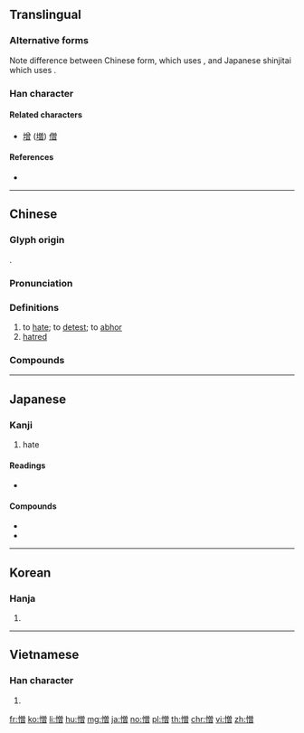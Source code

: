 {{character info/new}}
{{character info/new|0xfa3f}}
{{character info/new|0xfa89}}
{{character info/new|0x2f8ab}}

==Translingual==
{{ja-forms|憎|憎|憎}}

===Alternative forms===
Note difference between Chinese form, which uses {{lang|und|sc=Hani|[[曾]]}}, and Japanese shinjitai which uses {{lang|ja|[[曽]]}}.

===Han character===
{{Han char|rn=61|rad=心|as=12|asj=11|sn=15|snj=14|four=98066|canj=PCWA|ids=⿰忄曾(GHTK),⿰忄曽(J)}}

====Related characters====
* [[增]] ([[増]]) [[僧]]

====References====
* {{Han ref|kx=0402.080|dkj=11188|dj=0742.100|hdz=42356.080|uh=618E|ud=24974|bh=BCA8|bd=48296}}

----

==Chinese==
{{zh-forms}}

===Glyph origin===
{{Han etym}}
{{Han compound|心|alt1=忄|t1=heart|曾|ls=psc|c1=s|c2=p}}.

===Pronunciation===
{{zh-pron
|m=zēng
|c=zang1
|h=pfs=chen
|md=cĕng
|mn=xm,zz,tw:cheng/qz:chng
|w=1tsen
|mc=y
|oc=y
|cat=v,n
}}

===Definitions===
{{zh-hanzi}}

# to [[hate]]; to [[detest]]; to [[abhor]]
# [[hatred]]

===Compounds===
{{zh-der|可憎|怨憎會苦|愛憎分明|僕憎|嫌憎|可憎才|可人憎|愛憎|可憎娘|憎惡|文章憎命|憎恨|盜憎主人|面目可憎}}

----

==Japanese==

===Kanji===
{{ja-kanji|grade=c|rs=心12|style=s|kyu=憎}}

# hate

====Readings====
* {{ja-readings|goon=[[そう]] (sō)|kanon=[[そう]] (sō)|kanyoon=[[ぞう]] (zō)|kun=[[にくむ]] (nikumu), [[にくしみ]] (nikushimi), [[にくい]] (nikui), [[にくらしい]] (nikurashii)}}

====Compounds====
* {{ja-r|合憎|gloss=[[unfortunately]]|あいにく}}
* {{ja-r|生憎|gloss=[[unfortunately]]|あいにく}}

----

==Korean==

===Hanja===
{{ko-hanja|hangeul=증|eumhun=|rv=jeung|mr=chŭng|y=cung}}

# {{defn|lang=ko|sort=心12}}

----

==Vietnamese==

===Han character===
{{vi-hantu|[[tăng]]|rs=心12}}

# {{defn|vi}}

[[fr:憎]]
[[ko:憎]]
[[li:憎]]
[[hu:憎]]
[[mg:憎]]
[[ja:憎]]
[[no:憎]]
[[pl:憎]]
[[th:憎]]
[[chr:憎]]
[[vi:憎]]
[[zh:憎]]